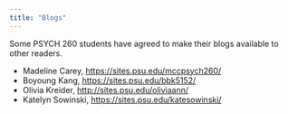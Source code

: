 ```yaml
---
title: "Blogs"
---
```


Some PSYCH 260 students have agreed to make their blogs available to other readers.

<!-- - Jiwon Baek, <https://sites.psu.edu/jyb5683/> -->
- Madeline Carey, <https://sites.psu.edu/mccpsych260/>
<!-- - Dakota Edmiston, <http://sites.psu.edu/neuropsychinmyworld/> -->
<!-- - Tom Ewald, <https://sites.psu.edu/87ab/> -->
<!-- - Kristin Graf, <https://sites.psu.edu/kmg5882/> -->
- Boyoung Kang, <https://sites.psu.edu/bbk5152/>
- Olivia Kreider, <http://sites.psu.edu/oliviaann/>
<!-- - Ruiyan Liu, <http://sites.psu.edu/psych260blogruiyanliu> -->
<!-- - Victoria Lohman, <https://sites.psu.edu/vloh5065/> -->
<!-- - Amanda Murcia, <https://sites.psu.edu/akm5422psy/> -->
<!-- - Marin Nagelberg, <http://sites.psu.edu/psych260mnagelberg/> -->
<!-- - Evelyn Pro, <http://sites.psu.edu/propsych260/> -->
<!-- - Lauren Shifflett, <https://sites.psu.edu/thebrainblog2017/> -->
<!-- - Caitlin Smith, <http://sites.psu.edu/cesblogparticipation/> -->
- Katelyn Sowinski, <https://sites.psu.edu/katesowinski/>